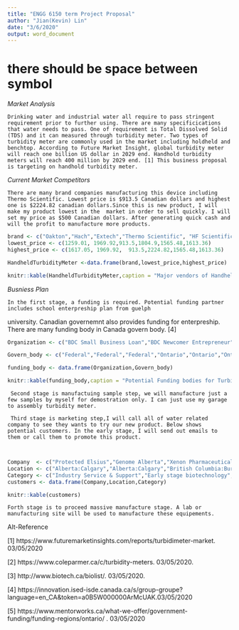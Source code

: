 ```yaml
---
title: "ENGG 6150 term Project Proposal"
author: "Jian(Kevin) Lin"
date: "3/6/2020"
output: word_document
---
```

# there should be space between symbol 
*Market Analysis*

    Drinking water and industrial water all require to pass stringent requirement prior to further using. There are many specificications that water needs to pass. One of requirement is Total Dissolved Solid (TDS) and it can measured through turbidity meter. Two types of turbidity meter are commonly used in the market including holdheld and benchtop. According to Future Market Insight, global turbidity meter will reach one billion US dollar in 2029 end. Handhold turbidity meters will reach 400 million by 2029 end. [1] This business proposal is targeting on handhold turbidity meter.  


*Current Market Competitors*
    
    There are many brand companies manufacturing this device including Thermo Scientific. Lowest price is $913.5 Canadian dollars and highest one is $2224.82 canadian dollars.Since this is new product, I will make my product lowest in the  market in order to sell quickly. I will set my price as $500 Canadian dollars. After generating quick cash and will the profit to manufacture more products. 
```r
brand <- c("Oakton","Hach","Extech","Thermo Scientific", "HF Scientific","Lovibond")
lowest_price <- c(1259.01, 1969.92,913.5,1804.9,1565.48,1613.36)
highest_price <- c(1617.05, 1969.92,  913.5,2224.82,1565.48,1613.36)

HandheldTurbidityMeter <-data.frame(brand,lowest_price,highest_price)

knitr::kable(HandheldTurbidityMeter,caption = "Major vendors of Handheld Turbidity Meter")

```


*Busniess Plan*

    In the first stage, a funding is required. Potential funding partner includes school enterpreship plan from guelph
university. Canadian governemnt also provides funding for enterpreship. There are many funding body in Canada govern body. [4]

```r
Organization <- c("BDC Small Business Loan","BDC Newcomer Entrepreneur","Canada Small Business Financicing Program","MaRS Investment Accelerator Fund","OCE Market Readiness Program", "OCE Voucher Programs")

Govern_body <- c("Federal","Federal","Federal","Ontario","Ontario","Ontario")

funding_body <- data.frame(Organization,Govern_body)

knitr::kable(funding_body,caption = "Potential Funding bodies for Turbidity Meter Startup")

```

     Second stage is manufactuing sample step, we will manufacture just a few samples by myself for demostration only. I can just use my garage to assembly turbidity meter.  

     Third stage is marketing step,I will call all of water related company to see they wants to try our new product. Below shows potential customers. In the early stage, I will send out emails to them or call them to promote this product. 
     
     
```r
Company  <- c("Protected Elsius","Genome Alberta","Xenon Pharmaceuticals Inc", "Takeda Canada Inc","BIOTECanada","MaRS Discovery District","University of Waterloo","Merck Canada","Pfizer Canada Inc","Valeant Canada","BioAuxilium Research")
Location <- c("Alberta:Calgary","Alberta:Calgary","British Columbia:Burnaby","Ontarion:Oakville","Ontario:Ottawa","Ontario:Toronto","Ontario :Waterloo","Quebec:Kirkland","Quebec:Kirkland","Quebec:Montreal","Quebec:St Laurent")
Category <- c("Industry Service & Support","Early stage biotechnology","Early stage biotechnology","Commercial biotechnolgoy","Industry Organization","Incubator & Accelerator","Research and Academia","Commercial biotechnology","Commercial biotechnology", "Industry Service & Support","Commercial biotechnology")
customers <- data.frame(Company,Location,Category)

knitr::kable(customers)
```



    Forth stage is to proceed massive manufacture stage. A lab or manufacturing site will be used to manufacture these equipements. 


\newpage


Alt-Reference

[1] https://www.futuremarketinsights.com/reports/turbidimeter-market. 03/05/2020

[2] https://www.coleparmer.ca/c/turbidity-meters. 03/05/2020.

[3] http://www.biotech.ca/biolist/. 03/05/2020. 
 
[4] https://innovation.ised-isde.canada.ca/s/group-groupe?language=en_CA&token=a0B5W000000ArMcUAK.03/05/2020

[5] https://www.mentorworks.ca/what-we-offer/government-funding/funding-regions/ontario/ . 03/05/2020





